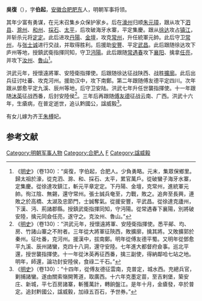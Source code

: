 '''吳復'''（{{bd|1331年||1383年}}），字'''伯起'''，[[安徽|安徽]][[合肥|合肥]][[肥东|肥东]]人，明朝军事将领。

其年少富有勇谋，在元末召集乡众保护家乡。后在[[濠州|濠州]]归顺[[朱元璋|朱元璋]]，跟从攻下[[泗县|泗县]]、[[滁州|滁州]]、[[和州|和州]]、[[採石|採石]]、[[太平府_(安徽省)|太平]]，后攻破海牙水寨，平定集慶。跟从[[徐达|徐达]]攻占[[镇江|镇江]]，并斩杀元将[[定定|定定]]。此后进攻[[丹陽|丹陽]]、[[金壇|金壇]]，攻克[[常州|常州]]，升任統軍元帥。此后守卫[[常州|常州]]，与[[张士诚|张士诚]]进行交战，并取得胜利。后援助[[安豐|安豐]]、平定[[武昌|武昌]]。此后跟随徐达攻下庐州等地，授鎮武衛指揮同知，守卫[[沔陽|沔陽]]。此后跟随[[常遇春|常遇春]]攻下[[襄阳|襄阳]]、擒拿[[任亮|任亮]]，并攻下[[汝州|汝州]]、[[魯山|魯山]]<ref>《[[明史|明史]]》（卷130）：“吳復，字伯起，合肥人。少負勇略。元末，集眾保鄉里。歸太祖於濠，從克泗、滁、和、採石、太平，累官萬戶。從破蠻子海牙水寨，定集慶。從徐達攻鎮江，斬元平章定定。下丹陽、金壇，克常州，進統軍元帥。徇江陰、無錫，還守常州。張士誠兵奄至，力戰，敗之。追奔至長興，連敗之於高橋、太湖及忠節門，士誠奪氣。從援安豐，平武昌。從徐達克廬州，下漢、沔、荊諸郡縣。授鎮武衛指揮同知，守沔陽。從常遇春下襄陽，別將破安陸，擒元同僉任亮，遂守之。克汝州、魯山。”</ref>。

洪武元年，授懷遠將軍、安陸衛指揮使。后跟随徐达征战陕西、战胜[[擴廓|擴廓]]。此后出兵征讨吐蕃、攻克河州。援助汉中，攻下南鄭。第二年跟随傅友德平定四川。次年跟从鄧愈平定九溪、辰州等地，后守卫安陆。洪武七年升任世襲指揮使。十一年跟随[[沐英|沐英]]征战西番，后封安陸侯<ref>《[[明史|明史]]》（卷130）：“洪武元年，授懷遠將軍、安陸衛指揮使。悉平鄖、均、房、竹諸山寨之不附者。三年從大將軍征陝西，敗擴廓，擒其將。又敗擴郭於秦州。征吐番，克河州。援漢中，拔南鄭。明年從傅友德平蜀。又明年從鄧愈平九溪、辰州諸蠻，克四十八洞，還守安陸。七年進大都督府僉事。巡北平還，授世襲指揮使。十一年從沐英再征西番，擒三副使，得納鄰哈七站之地。明年，師還，論功封安陸侯，食祿二千石。”</ref>。三年后再跟随[[傅友德|傅友德]]征战云南、广西。洪武十六年，生瘡病，在普定逝世，追认黔國公，諡威毅<ref>《[[明史|明史]]》（卷130）：“十四年，從傅友德征雲南，克普定，城水西。充總兵官，剿捕諸蠻。遂由關索嶺開箐道，取廣西。十六年克墨定苗，至吉剌堡，築安庄、新城，平七百房諸寨，斬獲萬計，轉餉盤江。是年十月，金瘡發，卒於普定。追封黔國公，諡威毅，加祿五百石，予世券。”</ref>。

有女儿嫁为齐王[[朱榑|朱榑]]妃。

==参考文献==
{{wikisource|明史/卷130}}
<div class="references-small">
<references></references>
</div>

{{DEFAULTSORT:W}}
[[Category:明朝军事人物|Category:明朝军事人物]]
[[Category:合肥人|Category:合肥人]]
[[Category:吳姓|F]]
[[Category:諡威毅|Category:諡威毅]]